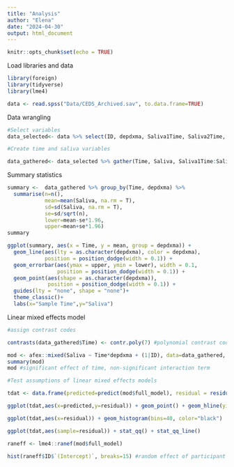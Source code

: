 ```yaml
---
title: "Analysis"
author: "Elena"
date: "2024-04-30"
output: html_document
---
```


```r
knitr::opts_chunk$set(echo = TRUE)
```

Load libraries and data
```r
library(foreign)
library(tidyverse)
library(lme4)

data <- read.spss("Data/CEDS_Archived.sav", to.data.frame=TRUE)
```

Data wrangling

```r
#Select variables
data_selected<- data %>% select(ID, depdxma, Saliva1Time, Saliva2Time, Saliva3Time, Saliva4Time, Saliva5Time, Saliva6Time, Saliva7Time, Saliva1done, Saliva2done, Saliva3done, Saliva4done, Saliva5done, Saliva6done, Saliva7done) %>% mutate(ID = as.factor(ID))

#Create time and saliva variables

data_gathered<- data_selected %>% gather(Time, Saliva, Saliva1Time:Saliva7Time)%>%filter(Saliva1done == "yes" & Saliva2done == "yes" & Saliva3done == "yes" & Saliva4done == "yes" & Saliva5done == "yes" & Saliva6done == "yes" & Saliva7done == "yes")%>% select(ID, depdxma, Time, Saliva)%>% filter(depdxma=="1" | depdxma == "0") %>% mutate(Time = as.factor(Time)) #filter only those that completed all samples and then select only the relevant columns.
```

Summary statistics

```r
summary <-  data_gathered %>% group_by(Time, depdxma) %>%
  summarise(n=n(),
            mean=mean(Saliva, na.rm = T),
            sd=sd(Saliva, na.rm = T),
            se=sd/sqrt(n),
            lower=mean-se*1.96,
            upper=mean+se*1.96)
summary

ggplot(summary, aes(x = Time, y = mean, group = depdxma)) +
  geom_line(aes(lty = as.character(depdxma), color = depdxma),
            position = position_dodge(width = 0.1)) +
  geom_errorbar(aes(ymax = upper, ymin = lower), width = 0.1,
                position = position_dodge(width = 0.1)) +
  geom_point(aes(shape = as.character(depdxma)),
             position = position_dodge(width = 0.1)) +
  guides(lty = "none", shape = "none")+
  theme_classic()+
  labs(x="Sample Time",y="Saliva")
```

Linear mixed effects model

```r
#assign contrast codes

contrasts(data_gathered$Time) <- contr.poly(7) #polynomial contrast codes are chosen because the blocks are ordinal and equally

mod <- afex::mixed(Saliva ~ Time*depdxma + (1|ID), data=data_gathered, check_contrasts = FALSE, method="KR")
summary(mod)
mod #significant effect of time, non-significant interaction term

#Test assumptions of linear mixed effects models

tdat <- data.frame(predicted=predict(mod$full_model), residual = residuals(mod$full_model))

ggplot(tdat,aes(x=predicted,y=residual)) + geom_point() + geom_hline(yintercept=0, lty=3)

ggplot(tdat,aes(x=residual)) + geom_histogram(bins=40, color="black")

ggplot(tdat,aes(sample=residual)) + stat_qq() + stat_qq_line()

raneff <- lme4::ranef(mod$full_model)

hist(raneff$ID$`(Intercept)`, breaks=15) #random effect of participant normal
```
